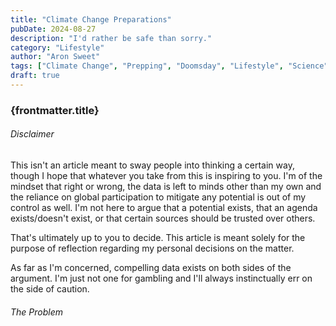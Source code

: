 ```yaml
---
title: "Climate Change Preparations"
pubDate: 2024-08-27
description: "I'd rather be safe than sorry."
category: "Lifestyle"
author: "Aron Sweet"
tags: ["Climate Change", "Prepping", "Doomsday", "Lifestyle", "Science"]
draft: true
---
```



### {frontmatter.title}

###### Disclaimer
This isn't an article meant to sway people into thinking a certain way, though I hope that whatever you take from this is inspiring to you. I'm of the mindset that right or wrong, the data is left to minds other than my own and the reliance on global participation to mitigate any potential is out of my control as well. I'm not here to argue that a potential exists, that an agenda exists/doesn't exist, or that certain sources should be trusted over others.

That's ultimately up to you to decide. This article is meant solely for the purpose of reflection regarding my personal decisions on the matter.

As far as I'm concerned, compelling data exists on both sides of the argument. I'm just not one for gambling and I'll always instinctually err on the side of caution.

###### The Problem

